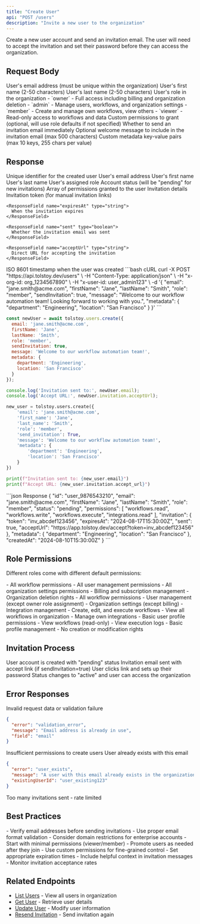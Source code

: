 ```yaml
---
title: "Create User"
api: "POST /users"
description: "Invite a new user to the organization"
---
```


Create a new user account and send an invitation email. The user will need to accept the invitation and set their password before they can access the organization.

## Request Body

<ParamField body="email" type="string" required>
  User's email address (must be unique within the organization)
</ParamField>

<ParamField body="firstName" type="string" required>
  User's first name (2-50 characters)
</ParamField>

<ParamField body="lastName" type="string" required>
  User's last name (2-50 characters)
</ParamField>

<ParamField body="role" type="string" required>
  User's role in the organization
  
  <Expandable title="Available Roles">
    - `owner` - Full access including billing and organization deletion
    - `admin` - Manage users, workflows, and organization settings
    - `member` - Create and manage own workflows, view others
    - `viewer` - Read-only access to workflows and data
  </Expandable>
</ParamField>

<ParamField body="permissions" type="array">
  Custom permissions to grant (optional, will use role defaults if not specified)
</ParamField>

<ParamField body="sendInvitation" type="boolean" default={true}>
  Whether to send an invitation email immediately
</ParamField>

<ParamField body="message" type="string">
  Optional welcome message to include in the invitation email (max 500 characters)
</ParamField>

<ParamField body="metadata" type="object">
  Custom metadata key-value pairs (max 10 keys, 255 chars per value)
</ParamField>

## Response

<ResponseField name="id" type="string">
  Unique identifier for the created user
</ResponseField>

<ResponseField name="email" type="string">
  User's email address
</ResponseField>

<ResponseField name="firstName" type="string">
  User's first name
</ResponseField>

<ResponseField name="lastName" type="string">
  User's last name
</ResponseField>

<ResponseField name="role" type="string">
  User's assigned role
</ResponseField>

<ResponseField name="status" type="string">
  Account status (will be "pending" for new invitations)
</ResponseField>

<ResponseField name="permissions" type="array">
  Array of permissions granted to the user
</ResponseField>

<ResponseField name="invitation" type="object">
  Invitation details
  
  <Expandable title="invitation">
    <ResponseField name="token" type="string">
      Invitation token (for manual invitation links)
    </ResponseField>
    
    <ResponseField name="expiresAt" type="string">
      When the invitation expires
    </ResponseField>
    
    <ResponseField name="sent" type="boolean">
      Whether the invitation email was sent
    </ResponseField>
    
    <ResponseField name="acceptUrl" type="string">
      Direct URL for accepting the invitation
    </ResponseField>
  </Expandable>
</ResponseField>

<ResponseField name="createdAt" type="string">
  ISO 8601 timestamp when the user was created
</ResponseField>

<RequestExample>
```bash cURL
curl -X POST "https://api.tolstoy.dev/users" \
  -H "Content-Type: application/json" \
  -H "x-org-id: org_1234567890" \
  -H "x-user-id: user_admin123" \
  -d '{
    "email": "jane.smith@acme.com",
    "firstName": "Jane",
    "lastName": "Smith", 
    "role": "member",
    "sendInvitation": true,
    "message": "Welcome to our workflow automation team! Looking forward to working with you.",
    "metadata": {
      "department": "Engineering",
      "location": "San Francisco"
    }
  }'
```

```javascript JavaScript
const newUser = await tolstoy.users.create({
  email: 'jane.smith@acme.com',
  firstName: 'Jane',
  lastName: 'Smith',
  role: 'member',
  sendInvitation: true,
  message: 'Welcome to our workflow automation team!',
  metadata: {
    department: 'Engineering',
    location: 'San Francisco'
  }
});

console.log('Invitation sent to:', newUser.email);
console.log('Accept URL:', newUser.invitation.acceptUrl);
```

```python Python
new_user = tolstoy.users.create({
    'email': 'jane.smith@acme.com',
    'first_name': 'Jane',
    'last_name': 'Smith',
    'role': 'member',
    'send_invitation': True,
    'message': 'Welcome to our workflow automation team!',
    'metadata': {
        'department': 'Engineering',
        'location': 'San Francisco'
    }
})

print(f"Invitation sent to: {new_user.email}")
print(f"Accept URL: {new_user.invitation.accept_url}")
```
</RequestExample>

<ResponseExample>
```json Response
{
  "id": "user_9876543210",
  "email": "jane.smith@acme.com",
  "firstName": "Jane",
  "lastName": "Smith",
  "role": "member",
  "status": "pending",
  "permissions": [
    "workflows.read",
    "workflows.write",
    "workflows.execute",
    "integrations.read"
  ],
  "invitation": {
    "token": "inv_abcdef123456",
    "expiresAt": "2024-08-17T15:30:00Z",
    "sent": true,
    "acceptUrl": "https://app.tolstoy.dev/accept?token=inv_abcdef123456"
  },
  "metadata": {
    "department": "Engineering",
    "location": "San Francisco"
  },
  "createdAt": "2024-08-10T15:30:00Z"
}
```
</ResponseExample>

## Role Permissions

Different roles come with different default permissions:

<AccordionGroup>
  <Accordion title="Owner">
    - All workflow permissions
    - All user management permissions
    - All organization settings permissions
    - Billing and subscription management
    - Organization deletion rights
  </Accordion>

  <Accordion title="Admin">
    - All workflow permissions
    - User management (except owner role assignment)
    - Organization settings (except billing)
    - Integration management
  </Accordion>

  <Accordion title="Member">
    - Create, edit, and execute workflows
    - View all workflows in organization
    - Manage own integrations
    - Basic user profile permissions
  </Accordion>

  <Accordion title="Viewer">
    - View workflows (read-only)
    - View execution logs
    - Basic profile management
    - No creation or modification rights
  </Accordion>
</AccordionGroup>

## Invitation Process

<Steps>
  <Step title="User Creation">
    User account is created with "pending" status
  </Step>
  
  <Step title="Email Invitation">
    Invitation email sent with accept link (if sendInvitation=true)
  </Step>
  
  <Step title="User Acceptance">
    User clicks link and sets up their password
  </Step>
  
  <Step title="Account Activation">
    Status changes to "active" and user can access the organization
  </Step>
</Steps>

## Error Responses

<ResponseField name="400" type="error">
  Invalid request data or validation failure
  
  ```json
  {
    "error": "validation_error",
    "message": "Email address is already in use",
    "field": "email"
  }
  ```
</ResponseField>

<ResponseField name="403" type="error">
  Insufficient permissions to create users
</ResponseField>

<ResponseField name="409" type="error">
  User already exists with this email
  
  ```json
  {
    "error": "user_exists",
    "message": "A user with this email already exists in the organization",
    "existingUserId": "user_existing123"
  }
  ```
</ResponseField>

<ResponseField name="429" type="error">
  Too many invitations sent - rate limited
</ResponseField>

## Best Practices

<AccordionGroup>
  <Accordion title="Email Validation">
    - Verify email addresses before sending invitations
    - Use proper email format validation
    - Consider domain restrictions for enterprise accounts
  </Accordion>

  <Accordion title="Role Assignment">
    - Start with minimal permissions (viewer/member)
    - Promote users as needed after they join
    - Use custom permissions for fine-grained control
  </Accordion>

  <Accordion title="Invitation Management">
    - Set appropriate expiration times
    - Include helpful context in invitation messages
    - Monitor invitation acceptance rates
  </Accordion>
</AccordionGroup>

## Related Endpoints

- [List Users](/api/users/list) - View all users in organization  
- [Get User](/api/users/get) - Retrieve user details
- [Update User](/api/users/update) - Modify user information
- [Resend Invitation](/api/users/resend-invitation) - Send invitation again